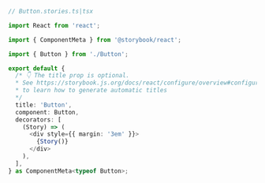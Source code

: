 ```ts
// Button.stories.ts|tsx

import React from 'react';

import { ComponentMeta } from '@storybook/react';

import { Button } from './Button';

export default {
  /* 👇 The title prop is optional.
  * See https://storybook.js.org/docs/react/configure/overview#configure-story-loading
  * to learn how to generate automatic titles
  */
  title: 'Button',
  component: Button,
  decorators: [
    (Story) => (
      <div style={{ margin: '3em' }}>
        {Story()}
      </div>
    ),
  ],
} as ComponentMeta<typeof Button>;
```